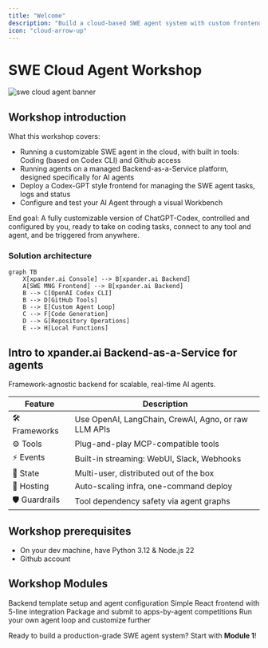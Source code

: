 ```yaml
---
title: "Welcome"
description: "Build a cloud-based SWE agent system with custom frontend and backend deployment"
icon: "cloud-arrow-up"
---
```


# SWE Cloud Agent Workshop

![swe cloud agent banner](/images/workshops/github_agent.png)


## Workshop introduction

What this workshop covers:
- Running a customizable SWE agent in the cloud, with built in tools: Coding (based on Codex CLI) and Github access
- Running agents on a managed Backend-as-a-Service platform, designed specifically for AI agents
- Deploy a Codex-GPT style frontend for managing the SWE agent tasks, logs and status
- Configure and test your AI Agent through a visual Workbench

End goal: A fully customizable version of ChatGPT-Codex, controlled and configured by you, ready to take on coding tasks, connect to any tool and agent, and be triggered from anywhere.

### Solution architecture

```mermaid
graph TB
    X[xpander.ai Console] --> B[xpander.ai Backend]
    A[SWE MNG Frontend] --> B[xpander.ai Backend]
    B --> C[OpenAI Codex CLI]
    B --> D[GitHub Tools]
    B --> E[Custom Agent Loop]
    C --> F[Code Generation]
    D --> G[Repository Operations]
    E --> H[Local Functions]
```



## Intro to xpander.ai Backend-as-a-Service for agents

Framework-agnostic backend for scalable, real-time AI agents.

| Feature        | Description                                          |
| -------------- | ---------------------------------------------------- |
| 🛠️ Frameworks | Use OpenAI, LangChain, CrewAI, Agno, or raw LLM APIs |
| ⚙️ Tools       | Plug-and-play MCP-compatible tools                   |
| ⚡ Events       | Built-in streaming: WebUI, Slack, Webhooks           |
| 💾 State       | Multi-user, distributed out of the box               |
| 🚀 Hosting     | Auto-scaling infra, one-command deploy               |
| 🛡️ Guardrails | Tool dependency safety via agent graphs              |


## Workshop prerequisites

- On your dev machine, have Python 3.12 & Node.js 22
- Github account

## Workshop Modules

<CardGroup cols={2}>
  <Card title="1. Architecture & Backend Setup" icon="server" color="#4A2C99" href="/workshops/swe-cloud-agent-workshop/01-intro-cloud-swe-agents">
    Backend template setup and agent configuration
  </Card>
  <Card title="2. Frontend Build & Testing" icon="desktop" color="#753CFF" href="/workshops/swe-cloud-agent-workshop/02-load-backend-template">
    Simple React frontend with 5-line integration
  </Card>
  <Card title="3. Competition Submission" icon="trophy" color="#9B70FF" href="/workshops/swe-cloud-agent-workshop/03-submit-competition">
    Package and submit to apps-by-agent competitions
  </Card>
  <Card title="4. Advanced Customization (Optional)" icon="gear" color="#6B46C1" href="/workshops/swe-cloud-agent-workshop/04-advanced-customization">
    Run your own agent loop and customize further
  </Card>
</CardGroup>


Ready to build a production-grade SWE agent system? Start with **Module 1**\!